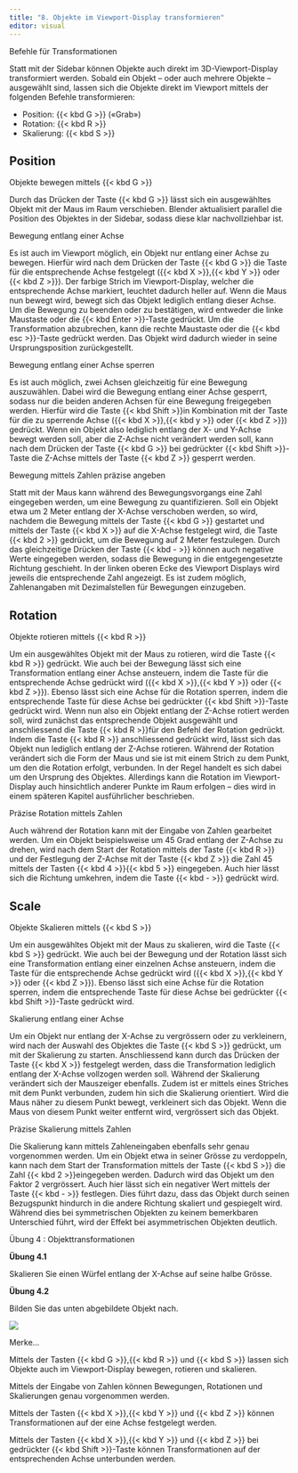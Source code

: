 ```yaml
---
title: "8. Objekte im Viewport-Display transformieren"
editor: visual
---
```


::: column-margin
Befehle für Transformationen
:::

Statt mit der Sidebar können Objekte auch direkt im 3D-Viewport-Display transformiert werden. Sobald ein Objekt – oder auch mehrere Objekte – ausgewählt sind, lassen sich die Objekte direkt im Viewport mittels der folgenden Befehle transformieren:

-   Position: {{< kbd G >}} («Grab»)
-   Rotation: {{< kbd R >}}
-   Skalierung: {{< kbd S >}}

## Position

::: column-margin
Objekte bewegen mittels {{< kbd G >}}
:::

Durch das Drücken der Taste {{< kbd G >}} lässt sich ein ausgewähltes Objekt mit der Maus im Raum verschieben. Blender aktualisiert parallel die Position des Objektes in der Sidebar, sodass diese klar nachvollziehbar ist.

::: column-margin
Bewegung entlang einer Achse
:::

Es ist auch im Viewport möglich, ein Objekt nur entlang einer Achse zu bewegen. Hierfür wird nach dem Drücken der Taste {{< kbd G >}} die Taste für die entsprechende Achse festgelegt ({{< kbd X >}},{{< kbd Y >}} oder {{< kbd Z >}}). Der farbige Strich im Viewport-Display, welcher die entsprechende Achse markiert, leuchtet dadurch heller auf. Wenn die Maus nun bewegt wird, bewegt sich das Objekt lediglich entlang dieser Achse. Um die Bewegung zu beenden oder zu bestätigen, wird entweder die linke Maustaste oder die {{< kbd Enter >}}-Taste gedrückt. Um die Transformation abzubrechen, kann die rechte Maustaste oder die {{< kbd esc >}}-Taste gedrückt werden. Das Objekt wird dadurch wieder in seine Ursprungsposition zurückgestellt.

::: column-margin
Bewegung entlang einer Achse sperren
:::

Es ist auch möglich, zwei Achsen gleichzeitig für eine Bewegung auszuwählen. Dabei wird die Bewegung entlang einer Achse gesperrt, sodass nur die beiden anderen Achsen für eine Bewegung freigegeben werden. Hierfür wird die Taste {{< kbd Shift >}}in Kombination mit der Taste für die zu sperrende Achse ({{< kbd X >}},{{< kbd y >}} oder {{< kbd Z >}}) gedrückt. Wenn ein Objekt also lediglich entlang der X- und Y-Achse bewegt werden soll, aber die Z-Achse nicht verändert werden soll, kann nach dem Drücken der Taste {{< kbd G >}} bei gedrückter {{< kbd Shift >}}-Taste die Z-Achse mittels der Taste {{< kbd Z >}} gesperrt werden.

::: column-margin
Bewegung mittels Zahlen präzise angeben
:::

Statt mit der Maus kann während des Bewegungsvorgangs eine Zahl eingegeben werden, um eine Bewegung zu quantifizieren. Soll ein Objekt etwa um 2 Meter entlang der X-Achse verschoben werden, so wird, nachdem die Bewegung mittels der Taste {{< kbd G >}} gestartet und mittels der Taste {{< kbd X >}} auf die X-Achse festgelegt wird, die Taste {{< kbd 2 >}} gedrückt, um die Bewegung auf 2 Meter festzulegen. Durch das gleichzeitige Drücken der Taste {{< kbd - >}} können auch negative Werte eingegeben werden, sodass die Bewegung in die entgegengesetzte Richtung geschieht. In der linken oberen Ecke des Viewport Displays wird jeweils die entsprechende Zahl angezeigt. Es ist zudem möglich, Zahlenangaben mit Dezimalstellen für Bewegungen einzugeben.

## Rotation

::: column-margin
Objekte rotieren mittels {{< kbd R >}}
:::

Um ein ausgewähltes Objekt mit der Maus zu rotieren, wird die Taste {{< kbd R >}} gedrückt. Wie auch bei der Bewegung lässt sich eine Transformation entlang einer Achse ansteuern, indem die Taste für die entsprechende Achse gedrückt wird ({{< kbd X >}},{{< kbd Y >}} oder {{< kbd Z >}}). Ebenso lässt sich eine Achse für die Rotation sperren, indem die entsprechende Taste für diese Achse bei gedrückter {{< kbd Shift >}}-Taste gedrückt wird. Wenn nun also ein Objekt entlang der Z-Achse rotiert werden soll, wird zunächst das entsprechende Objekt ausgewählt und anschliessend die Taste {{< kbd R >}}für den Befehl der Rotation gedrückt. Indem die Taste {{< kbd R >}} anschliessend gedrückt wird, lässt sich das Objekt nun lediglich entlang der Z-Achse rotieren. Während der Rotation verändert sich die Form der Maus und sie ist mit einem Strich zu dem Punkt, um den die Rotation erfolgt, verbunden. In der Regel handelt es sich dabei um den Ursprung des Objektes. Allerdings kann die Rotation im Viewport-Display auch hinsichtlich anderer Punkte im Raum erfolgen – dies wird in einem späteren Kapitel ausführlicher beschrieben.

::: column-margin
Präzise Rotation mittels Zahlen
:::

Auch während der Rotation kann mit der Eingabe von Zahlen gearbeitet werden. Um ein Objekt beispielsweise um 45 Grad entlang der Z-Achse zu drehen, wird nach dem Start der Rotation mittels der Taste {{< kbd R >}} und der Festlegung der Z-Achse mit der Taste {{< kbd Z >}} die Zahl 45 mittels der Tasten {{< kbd 4 >}}{{\< kbd 5 \>}} eingegeben. Auch hier lässt sich die Richtung umkehren, indem die Taste {{< kbd - >}} gedrückt wird.

## Scale

::: column-margin
Objekte Skalieren mittels {{< kbd S >}}
:::

Um ein ausgewähltes Objekt mit der Maus zu skalieren, wird die Taste {{< kbd S >}} gedrückt. Wie auch bei der Bewegung und der Rotation lässt sich eine Transformation entlang einer einzelnen Achse ansteuern, indem die Taste für die entsprechende Achse gedrückt wird ({{< kbd X >}},{{< kbd Y >}} oder {{< kbd Z >}}). Ebenso lässt sich eine Achse für die Rotation sperren, indem die entsprechende Taste für diese Achse bei gedrückter {{< kbd Shift >}}-Taste gedrückt wird.

::: column-margin
Skalierung entlang einer Achse
:::

Um ein Objekt nur entlang der X-Achse zu vergrössern oder zu verkleinern, wird nach der Auswahl des Objektes die Taste {{< kbd S >}} gedrückt, um mit der Skalierung zu starten. Anschliessend kann durch das Drücken der Taste {{< kbd X >}} festgelegt werden, dass die Transformation lediglich entlang der X-Achse vollzogen werden soll. Während der Skalierung verändert sich der Mauszeiger ebenfalls. Zudem ist er mittels eines Striches mit dem Punkt verbunden, zudem hin sich die Skalierung orientiert. Wird die Maus näher zu diesem Punkt bewegt, verkleinert sich das Objekt. Wenn die Maus von diesem Punkt weiter entfernt wird, vergrössert sich das Objekt.

::: column-margin
Präzise Skalierung mittels Zahlen
:::

Die Skalierung kann mittels Zahleneingaben ebenfalls sehr genau vorgenommen werden. Um ein Objekt etwa in seiner Grösse zu verdoppeln, kann nach dem Start der Transformation mittels der Taste {{< kbd S >}} die Zahl {{< kbd 2 >}}eingegeben werden. Dadurch wird das Objekt um den Faktor 2 vergrössert. Auch hier lässt sich ein negativer Wert mittels der Taste {{< kbd - >}} festlegen. Dies führt dazu, dass das Objekt durch seinen Bezugspunkt hindurch in die andere Richtung skaliert und gespiegelt wird. Während dies bei symmetrischen Objekten zu keinem bemerkbaren Unterschied führt, wird der Effekt bei asymmetrischen Objekten deutlich.

:::::: exercisebox
:::: exercisebox-header
::: exercisebox-icon
:::

Übung 4 : Objekttransformationen
::::

::: exercisebox-body
**Übung 4.1**

Skalieren Sie einen Würfel entlang der X-Achse auf seine halbe Grösse.

**Übung 4.2**

Bilden Sie das unten abgebildete Objekt nach.

![](Images/Chapter_8/Exercise_4_2.png)
:::
::::::

:::::: rememberbox
:::: rememberbox-header
::: rememberbox-icon
:::

Merke...
::::

::: rememberbox-body
Mittels der Tasten {{< kbd G >}},{{< kbd R >}} und {{< kbd S >}} lassen sich Objekte auch im Viewport-Display bewegen, rotieren und skalieren.

Mittels der Eingabe von Zahlen können Bewegungen, Rotationen und Skalierungen genau vorgenommen werden.

Mittels der Tasten {{< kbd X >}},{{< kbd Y >}} und {{< kbd Z >}} können Transformationen auf der eine Achse festgelegt werden.

Mittels der Tasten {{< kbd X >}},{{< kbd Y >}} und {{< kbd Z >}} bei gedrückter {{< kbd Shift >}}-Taste können Transformationen auf der entsprechenden Achse unterbunden werden.
:::
::::::
